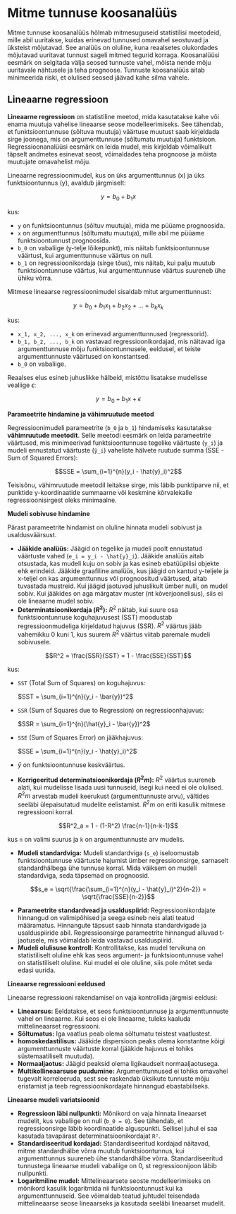 # Mitme tunnuse koosanalüüs

Mitme tunnuse koosanalüüs hõlmab mitmesuguseid statistilisi meetodeid, mille abil uuritakse, kuidas erinevad tunnused omavahel seostuvad ja üksteist mõjutavad. See analüüs on oluline, kuna reaalsetes olukordades mõjutavad uuritavat tunnust sageli mitmed tegurid korraga. Koosanalüüsi eesmärk on selgitada välja seosed tunnuste vahel, mõista nende mõju uuritavale nähtusele ja teha prognoose. Tunnuste koosanalüüs aitab minimeerida riski, et olulised seosed jäävad kahe silma vahele.

## Lineaarne regressioon

**Lineaarne regressioon** on statistiline meetod, mida kasutatakse kahe või enama muutuja vahelise lineaarse seose modelleerimiseks. See tähendab, et funktsioontunnuse (sõltuva muutuja) väärtuse muutust saab kirjeldada sirge joonega, mis on argumenttunnuse (sõltumatu muutuja) funktsioon. Regressioonanalüüsi eesmärk on leida mudel, mis kirjeldab võimalikult täpselt andmetes esinevat seost, võimaldades teha prognoose ja mõista muutujate omavahelist mõju.

Lineaarne regressioonimudel, kus on üks argumenttunnus (x) ja üks funktsioontunnus (y), avaldub järgmiselt:

$$y = b_0 + b_1x$$


kus:

*   `y` on funktsioontunnus (sõltuv muutuja), mida me püüame prognoosida.
*   `x` on argumenttunnus (sõltumatu muutuja), mille abil me püüame funktsioontunnust prognoosida.
*   `b_0` on vabaliige (y-telje lõikepunkt), mis näitab funktsioontunnuse väärtust, kui argumenttunnuse väärtus on null.
*   `b_1` on regressioonikordaja (sirge tõus), mis näitab, kui palju muutub funktsioontunnuse väärtus, kui argumenttunnuse väärtus suureneb ühe ühiku võrra.

Mitmese lineaarse regressioonimudel sisaldab mitut argumenttunnust:

$$y = b_0 + b_1x_1 + b_2x_2 + ... + b_kx_k$$


kus:

*   `x_1, x_2, ..., x_k` on erinevad argumenttunnused (regressorid).
*   `b_1, b_2, ..., b_k` on vastavad regressioonikordajad, mis näitavad iga argumenttunnuse mõju funktsioontunnusele, eeldusel, et teiste argumenttunnuste väärtused on konstantsed.
*   `b_0` on vabaliige.

Reaalses elus esineb juhuslikke hälbeid, mistõttu lisatakse mudelisse vealiige $\epsilon$:


$$y = b_0 + b_1x + \epsilon$$

**Parameetrite hindamine ja vähimruutude meetod**

Regressioonimudeli parameetrite (`b_0` ja `b_1`) hindamiseks kasutatakse **vähimruutude meetodit**. Selle meetodi eesmärk on leida parameetrite väärtused, mis minimeerivad funktsioontunnuse tegelike väärtuste (`y_i`) ja mudeli ennustatud väärtuste (`ŷ_i`) vaheliste hälvete ruutude summa (SSE - Sum of Squared Errors):

$$SSE = \sum_{i=1}^{n}(y_i - \hat{y}_i)^2$$

Teisisõnu, vähimruutude meetodil leitakse sirge, mis läbib punktiparve nii, et punktide y-koordinaatide summaarne või keskmine kõrvalekalle regressioonisirgest oleks minimaalne.

**Mudeli sobivuse hindamine**

Pärast parameetrite hindamist on oluline hinnata mudeli sobivust ja usaldusväärsust.

*   **Jääkide analüüs:** Jäägid on tegelike ja mudeli poolt ennustatud väärtuste vahed (`e_i = y_i - \hat{y}_i`). Jääkide analüüs aitab otsustada, kas mudeli kuju on sobiv ja kas esineb ebatüüpilisi objekte ehk erindeid. Jääkide graafiline analüüs, kus jäägid on kantud y-teljele ja x-teljel on kas argumenttunnus või prognoositud väärtused, aitab tuvastada mustreid. Kui jäägid jaotuvad juhuslikult ümber nulli, on mudel sobiv. Kui jääkides on aga märgatav muster (nt kõverjoonelisus), siis ei ole lineaarne mudel sobiv.
*   **Determinatsioonikordaja ($R^2$):** $R^2$ näitab, kui suure osa funktsioontunnuse koguhajuvusest (SST) moodustab regressioonmudeliga kirjeldatud hajuvus (SSR). $R^2$ väärtus jääb vahemikku 0 kuni 1, kus suurem $R^2$ väärtus viitab paremale mudeli sobivusele.

$$R^2 = \frac{SSR}{SST} = 1 - \frac{SSE}{SST}$$

kus:

*   `SST` (Total Sum of Squares) on koguhajuvus:
    
    $SST = \sum_{i=1}^{n}(y_i - \bar{y})^2$
    
*   `SSR` (Sum of Squares due to Regression) on regressioonhajuvus:
    
    $SSR = \sum_{i=1}^{n}(\hat{y}_i - \bar{y})^2$
    
*   `SSE` (Sum of Squares Error) on jääkhajuvus:
    
    $SSE = \sum_{i=1}^{n}(y_i - \hat{y}_i)^2$
    
*   $\bar{y}$ on funktsioontunnuse keskväärtus.
*   **Korrigeeritud determinatsioonikordaja ($R^2m$):** $R^2$ väärtus suureneb alati, kui mudelisse lisada uusi tunnuseid, isegi kui need ei ole olulised. $R^2m$ arvestab mudeli keerukust (argumenttunnuste arvu), vältides seeläbi ülepaisutatud mudelite eelistamist. $R^2m$ on eriti kasulik mitmese regressiooni korral.

    
$$R^2_a = 1 - (1-R^2) \frac{n-1}{n-k-1}$$
    

kus `n` on valimi suurus ja `k` on argumenttunnuste arv mudelis.

*   **Mudeli standardviga:** Mudeli standardviga (`s_e`) iseloomustab funktsioontunnuse väärtuste hajumist ümber regressioonsirge, sarnaselt standardhälbega ühe tunnuse korral. Mida väiksem on mudeli standardviga, seda täpsemad on prognoosid.

$$s_e = \sqrt{\frac{\sum_{i=1}^{n}(y_i - \hat{y}_i)^2}{n-2}} = \sqrt{\frac{SSE}{n-2}}$$

*   **Parameetrite standardvead ja usalduspiirid:** Regressioonikordajate hinnangud on valimipõhised ja seega esineb neis alati teatud määramatus. Hinnangute täpsust saab hinnata standardvigade ja usalduspiiride abil. Regressioonsirge parameetrite hinnangud alluvad t-jaotusele, mis võimaldab leida vastavad usalduspiirid.
*   **Mudeli olulisuse kontroll:** Kontrollitakse, kas mudel tervikuna on statistiliselt oluline ehk kas seos argument- ja funktsioontunnuse vahel on statistiliselt oluline. Kui mudel ei ole oluline, siis pole mõtet seda edasi uurida.

**Lineaarse regressiooni eeldused**

Lineaarse regressiooni rakendamisel on vaja kontrollida järgmisi eeldusi:

*   **Lineaarsus:** Eeldatakse, et seos funktsioontunnuse ja argumenttunnuste vahel on lineaarne. Kui seos ei ole lineaarne, tuleks kaaluda mittelineaarset regressiooni.
*   **Sõltumatus:** Iga vaatlus peab olema sõltumatu teistest vaatlustest.
*   **homoskedastilisus:** Jääkide dispersioon peaks olema konstantne kõigi argumenttunnuste väärtuste korral (jääkide hajuvus ei tohiks süstemaatiliselt muutuda).
*   **Normaaljaotus:** Jäägid peaksid olema ligikaudselt normaaljaotusega.
*   **Multikollineaarsuse puudumine:** Argumenttunnused ei tohiks omavahel tugevalt korreleeruda, sest see raskendab üksikute tunnuste mõju eristamist ja teeb regressioonikordajate hinnangud ebastabiilseks.

**Lineaarse mudeli variatsioonid**

*   **Regressioon läbi nullpunkti:** Mõnikord on vaja hinnata lineaarset mudelit, kus vabaliige on null (`b_0 = 0`). See tähendab, et regressioonsirge läbib koordinaatide alguspunkti. Sellisel juhul ei saa kasutada tavapärast determinatsioonikordajat `R²`.
*   **Standardiseeritud kordajad:** Standardiseeritud kordajad näitavad, mitme standardhälbe võrra muutub funktsioontunnus, kui argumenttunnus suureneb ühe standardhälbe võrra. Standardiseeritud tunnustega lineaarse mudeli vabaliige on 0, st regressioonijoon läbib nullpunkti.
*   **Logaritmiline mudel:** Mittelineaarsete seoste modelleerimiseks on mõnikord kasulik logaritmida nii funktsioontunnust kui ka argumenttunnuseid. See võimaldab teatud juhtudel teisendada mittelineaarse seose lineaarseks ja kasutada seeläbi lineaarset mudelit.

